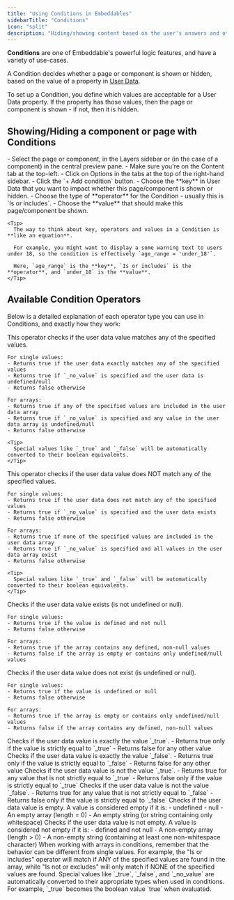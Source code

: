 ```yaml
---
title: "Using Conditions in Embeddables"
sidebarTitle: "Conditions"
icon: "split"
description: "Hiding/showing content based on the user's answers and other logic"
---
```


**Conditions** are one of Embeddable's powerful logic features, and have a variety of use-cases.

A Condition decides whether a page or component is shown or hidden, based on the value of a property in [User Data](/features/user-data).

To set up a Condition, you define which values are acceptable for a User Data property. If the property has those values, then the page or component is shown - if not, then it is hidden.

## Showing/Hiding a component or page with Conditions

<Steps>
  <Step title="Go to the Page/Component Options">
    - Select the page or component, in the Layers sidebar or (in the case of a component) in the central preview pane.
    - Make sure you're on the Content tab at the top-left.
    - Click on Options in the tabs at the top of the right-hand sidebar.
  </Step>
  <Step title="Add a Condition">
    - Click the `+ Add condition` button.
    - Choose the **key** in User Data that you want to impact whether this page/component is shown or hidden.
    - Choose the type of **operator** for the Condition - usually this is `Is or includes`.
    - Choose the **value** that should make this page/component be shown.

    <Tip>
      The way to think about key, operators and values in a Condition is **like an equation**.
      
      For example, you might want to display a some warning text to users under 18, so the condition is effectively `age_range = 'under_18'`.
      
      Here, `age_range` is the **key**, `Is or includes` is the **operator**, and `under_18` is the **value**.
    </Tip>

  </Step>

</Steps>

## Available Condition Operators

Below is a detailed explanation of each operator type you can use in Conditions, and exactly how they work:

<AccordionGroup>
  <Accordion title="Is or includes (==)">
    This operator checks if the user data value matches any of the specified values.
    
    For single values:
    - Returns true if the user data exactly matches any of the specified values
    - Returns true if `_no_value` is specified and the user data is undefined/null
    - Returns false otherwise
    
    For arrays:
    - Returns true if any of the specified values are included in the user data array
    - Returns true if `_no_value` is specified and any value in the user data array is undefined/null
    - Returns false otherwise

    <Tip>
      Special values like `_true` and `_false` will be automatically converted to their boolean equivalents.
    </Tip>
  </Accordion>

  <Accordion title="Is not or excludes (!=)">
    This operator checks if the user data value does NOT match any of the specified values.
    
    For single values:
    - Returns true if the user data does not match any of the specified values
    - Returns true if `_no_value` is specified and the user data exists
    - Returns false otherwise
    
    For arrays:
    - Returns true if none of the specified values are included in the user data array
    - Returns true if `_no_value` is specified and all values in the user data array exist
    - Returns false otherwise

    <Tip>
      Special values like `_true` and `_false` will be automatically converted to their boolean equivalents.
    </Tip>
  </Accordion>

  <Accordion title="Exists">
    Checks if the user data value exists (is not undefined or null).
    
    For single values:
    - Returns true if the value is defined and not null
    - Returns false otherwise
    
    For arrays:
    - Returns true if the array contains any defined, non-null values
    - Returns false if the array is empty or contains only undefined/null values
  </Accordion>

  <Accordion title="Does not exist (!exists)">
    Checks if the user data value does not exist (is undefined or null).
    
    For single values:
    - Returns true if the value is undefined or null
    - Returns false otherwise
    
    For arrays:
    - Returns true if the array is empty or contains only undefined/null values
    - Returns false if the array contains any defined, non-null values
  </Accordion>

  <Accordion title="Is true (is-true)">
    Checks if the user data value is exactly the value `_true`.
    - Returns true only if the value is strictly equal to `_true`
    - Returns false for any other value
  </Accordion>

  <Accordion title="Is false (is-false)">
    Checks if the user data value is exactly the value `_false`.
    - Returns true only if the value is strictly equal to `_false`
    - Returns false for any other value
  </Accordion>

  <Accordion title="Is not true (is-not-true)">
    Checks if the user data value is not the value `_true`.
    - Returns true for any value that is not strictly equal to `_true`
    - Returns false only if the value is strictly equal to `_true`
  </Accordion>

  <Accordion title="Is not false (is-not-false)">
    Checks if the user data value is not the value `_false`.
    - Returns true for any value that is not strictly equal to `_false`
    - Returns false only if the value is strictly equal to `_false`
  </Accordion>

  <Accordion title="Is empty (is-empty)">
    Checks if the user data value is empty. A value is considered empty if it is:
    - undefined
    - null
    - An empty array (length = 0)
    - An empty string (or string containing only whitespace)
  </Accordion>

  <Accordion title="Is not empty (is-not-empty)">
    Checks if the user data value is not empty. A value is considered not empty if it is:
    - defined and not null
    - A non-empty array (length > 0)
    - A non-empty string (containing at least one non-whitespace character)
  </Accordion>
</AccordionGroup>

<Tip>
  When working with arrays in conditions, remember that the behavior can be different from single values. For example, the "Is or includes" operator will match if ANY of the specified values are found in the array, while "Is not or excludes" will only match if NONE of the specified values are found.
</Tip>

<Tip>
  Special values like `_true`, `_false`, and `_no_value` are automatically converted to their appropriate types when used in conditions. For example, `_true` becomes the boolean value `true` when evaluated.
</Tip>
